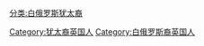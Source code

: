 [[分类:白俄罗斯犹太裔|分类:白俄罗斯犹太裔]]
[[Category:犹太裔英国人|Category:犹太裔英国人]]
[[Category:白俄罗斯裔英国人|Category:白俄罗斯裔英国人]]